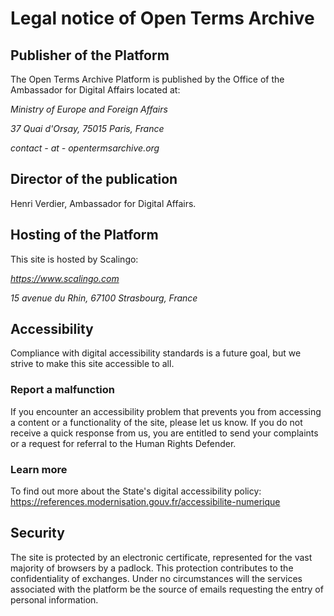 # Legal notice of Open Terms Archive

## Publisher of the Platform

The Open Terms Archive Platform is published by the Office of the Ambassador for Digital Affairs located at:

_Ministry of Europe and Foreign Affairs_

_37 Quai d'Orsay, 75015 Paris, France_

_contact - at - opentermsarchive.org_

## Director of the publication

Henri Verdier, Ambassador for Digital Affairs.

## Hosting of the Platform

This site is hosted by Scalingo:

_<https://www.scalingo.com>_

_15 avenue du Rhin, 67100 Strasbourg, France_

## Accessibility

Compliance with digital accessibility standards is a future goal, but we strive to make this site accessible to all.

### Report a malfunction

If you encounter an accessibility problem that prevents you from accessing a content or a functionality of the site, please let us know.
If you do not receive a quick response from us, you are entitled to send your complaints or a request for referral to the Human Rights Defender.

### Learn more

To find out more about the State's digital accessibility policy: <https://references.modernisation.gouv.fr/accessibilite-numerique>

## Security

The site is protected by an electronic certificate, represented for the vast majority of browsers by a padlock. This protection contributes to the confidentiality of exchanges.
Under no circumstances will the services associated with the platform be the source of emails requesting the entry of personal information.
